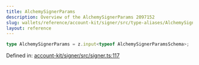 ```yaml
---
title: AlchemySignerParams
description: Overview of the AlchemySignerParams 2097152
slug: wallets/reference/account-kit/signer/src/type-aliases/AlchemySignerParams
layout: reference
---
```


```ts
type AlchemySignerParams = z.input<typeof AlchemySignerParamsSchema>;
```

Defined in: [account-kit/signer/src/signer.ts:117](https://github.com/alchemyplatform/aa-sdk/blob/923a52171f7246172caf350853843e6680197da9/account-kit/signer/src/signer.ts#L117)
